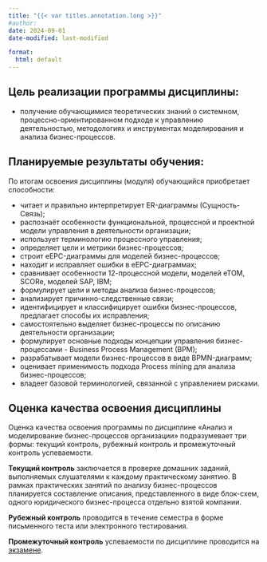 ```yaml
---
title: "{{< var titles.annotation.long >}}"
#author:
date: 2024-09-01
date-modified: last-modified

format:
  html: default
---
```



## Цель реализации программы дисциплины:
- получение обучающимися теоретических знаний о системном, процессно-ориентированном подходе к управлению деятельностью, методологиях и инструментах моделирования и анализа бизнес-процессов.


## Планируемые результаты обучения:
По итогам освоения дисциплины (модуля) обучающийся приобретает способности:

- читает и правильно интерпретирует ER-диаграммы (Сущность-Связь);
- распознаёт особенности функциональной, процессной и проектной модели управления в деятельности организации;
- использует терминологию процессного управления;
- определяет цели и метрики бизнес-процессов;
- строит eEPC-диаграммы для моделей бизнес-процессов;
- находит и исправляет ошибки в eEPC-диаграммах;
- сравнивает особенности 12-процессной модели, моделей eTOM, SCORe, моделей SAP, IBM;
- формулирует цели и методы анализа бизнес-процессов;
- анализирует причинно-следственные связи;
- идентифицирует и классифицирует ошибки бизнес-процессов, предлагает способы их исправления;
- самостоятельно выделяет бизнес-процессы по описанию деятельности организации;
- формулирует основные подходы концепции управления бизнес-процессами - Business Process Management (BPM);
- разрабатывает модели бизнес-процессов в виде BPMN-диаграмм;
- оценивает применимость подхода Process mining для анализа бизнес-процессов;
- владеет базовой терминологией, связанной с управлением рисками.


## Оценка качества освоения дисциплины
Оценка качества освоения программы по дисциплине &laquo;Анализ и моделирование бизнес-процессов организации&raquo; подразумевает три формы: текущий контроль, рубежный контроль и промежуточный контроль успеваемости.

**Текущий контроль** заключается в проверке домашних заданий, выполняемых слушателями к каждому практическому занятию. В рамках практических занятий по анализу бизнес-процессов планируется составление описания, представленного в виде блок-схем, одного юридического бизнес-процесса отдельно взятой компании.

**Рубежный контроль** проводится в течение семестра в форме письменного теста или электронного тестирования.

**Промежуточный контроль** успеваемости по дисциплине проводится на [экзамене](exam.qmd).

